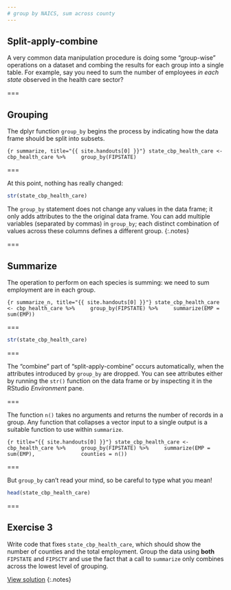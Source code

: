 ```yaml
---
# group by NAICS, sum across county
---
```


## Split-apply-combine

A very common data manipulation procedure is doing some "group-wise" operations
on a dataset and combing the results for each group into a single table. For
example, say you need to sum the number of employees *in each state* observed in
the health care sector?

===

## Grouping

The dplyr function `group_by` begins the process by indicating how the data frame should be split into subsets.

```{r summarize, title="{{ site.handouts[0] }}"}
state_cbp_health_care <- cbp_health_care %>%
    group_by(FIPSTATE)
```

===

At this point, nothing has really changed:

```r
str(state_cbp_health_care)
```

The `group_by` statement does not change any values in the data frame; it only
adds attributes to the the original data frame. You can add multiple variables
(separated by commas) in `group_by`; each distinct combination of values across
these columns defines a different group.
{:.notes}

===

## Summarize

The operation to perform on each species is summing: we need to sum employment
are in each group.

```{r summarize_n, title="{{ site.handouts[0] }}"}
state_cbp_health_care <- cbp_health_care %>%
    group_by(FIPSTATE) %>%
    summarize(EMP = sum(EMP))
```

===

```r
str(state_cbp_health_care)
```

===

The "combine" part of "split-apply-combine" occurs automatically, when the attributes introduced by `group_by` are dropped. You can see attributes either by running the `str()` function on the data frame or by inspecting it in the RStudio *Environment* pane.

===

The function `n()` takes no arguments and returns the number of records in a group. Any function that collapses a vector input to a single output is a suitable function to use within `summarize`.

```{r title="{{ site.handouts[0] }}"}
state_cbp_health_care <- cbp_health_care %>%
    group_by(FIPSTATE) %>%
    summarize(EMP = sum(EMP),
              counties = n())
```

===

But `group_by` can't read your mind, so be careful to type what you mean! 

```r
head(state_cbp_health_care)
```

===

## Exercise 3

Write code that fixes `state_cbp_health_care`, which should show the number
of counties and the total employment. Group the data using **both** `FIPSTATE`
and `FIPSCTY` and use the fact that a call to `summarize` only combines across
the lowest level of grouping.

[View solution](#solution-3)
{:.notes}
